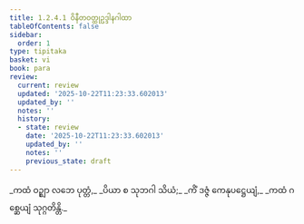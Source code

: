 ```yaml
---
title: 1.2.4.1 ဝိနီတဝတ္ထုဥဒ္ဒါနဂါထာ
tableOfContents: false
sidebar:
  order: 1
type: tipitaka
basket: vi
book: para
review:
  current: review
  updated: '2025-10-22T11:23:33.602013'
  updated_by: ''
  notes: ''
  history:
  - state: review
    date: '2025-10-22T11:23:33.602013'
    updated_by: ''
    notes: ''
    previous_state: draft
---
```



<ReviewStatus review={frontmatter.review} showDetails={true} />

<HypothesisAnnotation frontmatter={frontmatter} />

<DynamicBreadcrumb />

<Paragraph number="1211" type="verses" book="para">
_ကထံ ဝဉ္ဈာ လဘေ ပုတ္တံ,_  
_ပိယာ စ သုဘဂါ သိယံ;_  
_ကိံ ဒဇ္ဇံ ကေနုပဋ္ဌေယျံ,_  
_ကထံ ဂစ္ဆေယျံ သုဂ္ဂတိန္တိ._
</Paragraph>